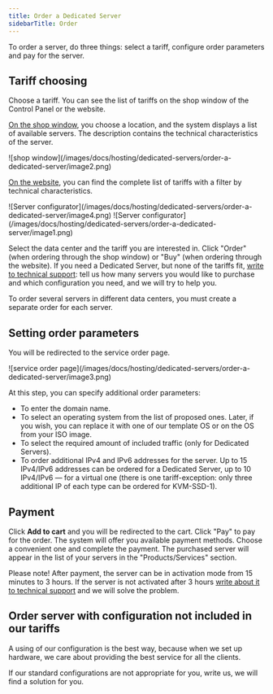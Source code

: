 ---
title: Order a Dedicated Server
sidebarTitle: Order
---

To order a server, do three things: select a tariff, configure order parameters and pay for the server.

## Tariff choosing

Choose a tariff. You can see the list of tariffs on the shop window of the Control Panel or the website.

[On the shop window](https://hosting.gcore.com/billmgr), you choose a location, and the system displays a list of available servers. The description contains the technical characteristics of the server.


<Frame>![shop window](/images/docs/hosting/dedicated-servers/order-a-dedicated-server/image2.png)</Frame>



[On the website](https://gcore.com/hosting), you can find the complete list of tariffs with a filter by technical characteristics.


<Frame>![Server configurator](/images/docs/hosting/dedicated-servers/order-a-dedicated-server/image4.png)</Frame>

 
<Frame>![Server configurator](/images/docs/hosting/dedicated-servers/order-a-dedicated-server/image1.png)</Frame>



Select the data center and the tariff you are interested in. Click "Order" (when ordering through the shop window) or "Buy" (when ordering through the website). If you need a Dedicated Server, but none of the tariffs fit, [write to technical support](/hosting/contact-our-technical-support): tell us how many servers you would like to purchase and which configuration you need, and we will try to help you.

To order several servers in different data centers, you must create a separate order for each server.

## Setting order parameters

You will be redirected to the service order page.


<Frame>![service order page](/images/docs/hosting/dedicated-servers/order-a-dedicated-server/image3.png)</Frame>



At this step, you can specify additional order parameters:

  * To enter the domain name.
  * To select an operating system from the list of proposed ones. Later, if you wish, you can replace it with one of our template OS or on the OS from your ISO image.
  * To select the required amount of included traffic (only for Dedicated Servers). 
  * To order additional IPv4 and IPv6 addresses for the server. Up to 15 IPv4/IPv6 addresses can be ordered for a Dedicated Server, up to 10 IPv4/IPv6 — for a virtual one (there is one tariff-exception: only three additional IP of each type can be ordered for KVM-SSD-1).



## Payment

Click **Add to cart** and you will be redirected to the cart. Click "Pay" to pay for the order. The system will offer you available payment methods. Choose a convenient one and complete the payment. The purchased server will appear in the list of your servers in the "Products/Services" section.

Please note! After payment, the server can be in activation mode from 15 minutes to 3 hours. If the server is not activated after 3 hours [write about it to technical support](/hosting/contact-our-technical-support) and we will solve the problem.

## Order server with configuration not included in our tariffs

A using of our configuration is the best way, because when we set up hardware, we care about providing the best service for all the clients.

If our standard configurations are not appropriate for you, write us, we will find a solution for you.